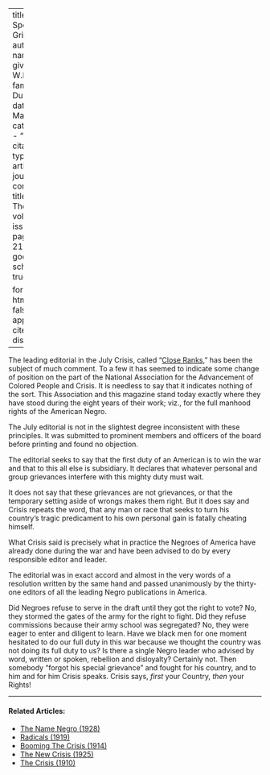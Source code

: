 
---
title: 'Our Special Grievances'
author:
  - name:
      given: W.E.B.
      family: Du Bois
date: Mar. 1918
categories: 
  - ""
citation: 
  type: article-journal
  container-title: The Crisis
  volume: 16
  issue: 5
  page: 216-217
google-scholar: true

format:
  html:
    toc: false
    appendix-cite-as: display
---


The leading editorial in the July <span class = "small-caps">Crisis</span>, called "[Close Ranks](../03/close_ranks.html)," has been the subject of much comment. To a few it has seemed to indicate some change of position on the part of the National Association for the Advancement of Colored People and <span class = "small-caps">Crisis</span>. It is needless to say that it indicates nothing of the sort. This Association and this magazine stand today exactly where they have stood during the eight years of their work; viz., for the full manhood rights of the American Negro.

The July editorial is not in the slightest degree inconsistent with these principles. It was submitted to prominent members and officers of the board before printing and found no objection.

The editorial seeks to say that the first duty of an American is to win the war and that to this all else is subsidiary. It declares that whatever personal and group grievances interfere with this mighty duty must wait.

It does not say that these grievances are not grievances, or that the temporary setting aside of wrongs makes them right. But it does say and <span class = "small-caps">Crisis</span> repeats the word, that any man or race that seeks to turn his country's tragic predicament to his own personal gain is fatally cheating himself.

What <span class = "small-caps">Crisis</span> said is precisely what in practice the Negroes of America have already done during the war and have been advised to do by every responsible editor and leader.

The editorial was in exact accord and almost in the very words of a resolution written by the same hand and passed unanimously by the thirty-one editors of all the leading Negro publications in America.



Did Negroes refuse to serve in the draft until they got the right to vote? No, they stormed the gates of the army for the right to fight. Did they refuse commissions because their army school was segregated? No, they were eager to enter and diligent to learn. Have we black men for one moment hesitated to do our full duty in this war because we thought the country was not doing its full duty to us? Is there a single Negro leader who advised by word, written or spoken, rebellion and disloyalty? Certainly not. Then somebody "forgot his special grievance" and fought for his country, and to him and for him <span class = "small-caps">Crisis</span> speaks. <span class = "small-caps">Crisis</span> says, *first* your Country, *then* your Rights!

<!-- Similar articles start here -->

<hr>
#### Related Articles:

* [The Name Negro (1928)](/Volumes/35/03/name_negro.html)
* [Radicals (1919)](/Volumes/19/02/radicals.html)
* [Booming The Crisis (1914)](/Volumes/07/05/booming_crisis.html)
* [The New Crisis (1925)](/Volumes/30/01/new_crisis.html)
* [The Crisis (1910)](/Volumes/01/01/TheCrisis.html)

<!-- Similar articles end here -->